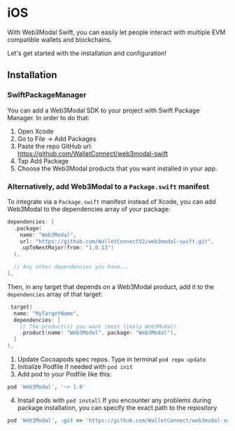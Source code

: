 
# iOS

With Web3Modal Swift, you can easily let people interact with multiple EVM compatible wallets and blockchains.

Let's get started with the installation and configuration!

## Installation

<Tabs>
<TabItem value="spm" label="SPM">

### SwiftPackageManager

You can add a Web3Modal SDK to your project with Swift Package Manager. In order to do that:

1. Open Xcode
2. Go to File -> Add Packages
3. Paste the repo GitHub url: https://github.com/WalletConnect/web3modal-swift
4. Tap Add Package
5. Choose the Web3Modal products that you want installed in your app.

### Alternatively, add Web3Modal to a `Package.swift` manifest

To integrate via a `Package.swift` manifest instead of Xcode, you can add
Web3Modal to the dependencies array of your package:

```swift
dependencies: [
  .package(
    name: "Web3Modal",
    url: "https://github.com/WalletConnectV2/web3modal-swift.git",
    .upToNextMajor(from: "1.0.13")
  ),

  // Any other dependencies you have...
],
```

Then, in any target that depends on a Web3Modal product, add it to the `dependencies`
array of that target:

```swift
.target(
  name: "MyTargetName",
  dependencies: [
    // The product(s) you want (most likely Web3Modal).
    .product(name: "Web3Modal", package: "Web3Modal"),
  ]
),
```
</TabItem>
<TabItem value="cocoapods" label="Cocoapods">

1. Update Cocoapods spec repos. Type in terminal `pod repo update`
2. Initialize Podfile if needed with `pod init`
3. Add pod to your Podfile like this:

```ruby
pod 'Web3Modal', '~> 1.0'
```

4. Install pods with `pod install`
If you encounter any problems during package installation, you can specify the exact path to the repository

```ruby
pod 'Web3Modal', :git => 'https://github.com/WalletConnect/web3modal-swift.git', :tag => '1.0.13'
```
</TabItem>
</Tabs>
